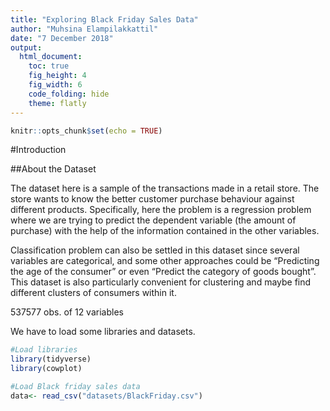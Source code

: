 ```yaml
---
title: "Exploring Black Friday Sales Data"
author: "Muhsina Elampilakkattil"
date: "7 December 2018"
output: 
  html_document:
    toc: true
    fig_height: 4
    fig_width: 6
    code_folding: hide
    theme: flatly
---
```


```r
knitr::opts_chunk$set(echo = TRUE)
```
#Introduction

##About the Dataset

The dataset here is a sample of the transactions made in a retail store. The store wants to know the better customer purchase behaviour against different products. Specifically, here the problem is a regression problem where we are trying to predict the dependent variable (the amount of purchase) with the help of the information contained in the other variables.

Classification problem can also be settled in this dataset since several variables are categorical, and some other approaches could be "Predicting the age of the consumer" or even "Predict the category of goods bought". This dataset is also particularly convenient for clustering and maybe find different clusters of consumers within it.

537577 obs. of  12 variables

We have to load some libraries and datasets.

```r
#Load libraries
library(tidyverse)
library(cowplot)

#Load Black friday sales data
data<- read_csv("datasets/BlackFriday.csv")

```